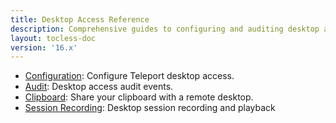 ```yaml
---
title: Desktop Access Reference
description: Comprehensive guides to configuring and auditing desktop access.
layout: tocless-doc
version: '16.x'
---
```


- [Configuration](/docs/ver/16.x/desktop-access/reference/configuration): Configure Teleport desktop access.
- [Audit](/docs/ver/16.x/desktop-access/reference/audit): Desktop access audit events.
- [Clipboard](/docs/ver/16.x/desktop-access/reference/clipboard): Share your clipboard with a remote desktop.
- [Session Recording](/docs/ver/16.x/desktop-access/reference/sessions): Desktop session recording and playback
